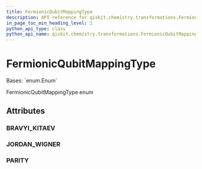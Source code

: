 ```yaml
---
title: FermionicQubitMappingType
description: API reference for qiskit.chemistry.transformations.FermionicQubitMappingType
in_page_toc_min_heading_level: 1
python_api_type: class
python_api_name: qiskit.chemistry.transformations.FermionicQubitMappingType
---
```


# FermionicQubitMappingType

<Class id="qiskit.chemistry.transformations.FermionicQubitMappingType" isDedicatedPage={true} github="https://github.com/qiskit-community/qiskit-aqua/tree/stable/0.9/qiskit/chemistry/transformations/fermionic_transformation.py" signature="FermionicQubitMappingType(value)">
  Bases: `enum.Enum`

  FermionicQubitMappingType enum

  ## Attributes

  ### BRAVYI\_KITAEV

  <Attribute id="qiskit.chemistry.transformations.FermionicQubitMappingType.BRAVYI_KITAEV" attributeValue="'bravyi_kitaev'" />

  ### JORDAN\_WIGNER

  <Attribute id="qiskit.chemistry.transformations.FermionicQubitMappingType.JORDAN_WIGNER" attributeValue="'jordan_wigner'" />

  ### PARITY

  <Attribute id="qiskit.chemistry.transformations.FermionicQubitMappingType.PARITY" attributeValue="'parity'" />
</Class>

